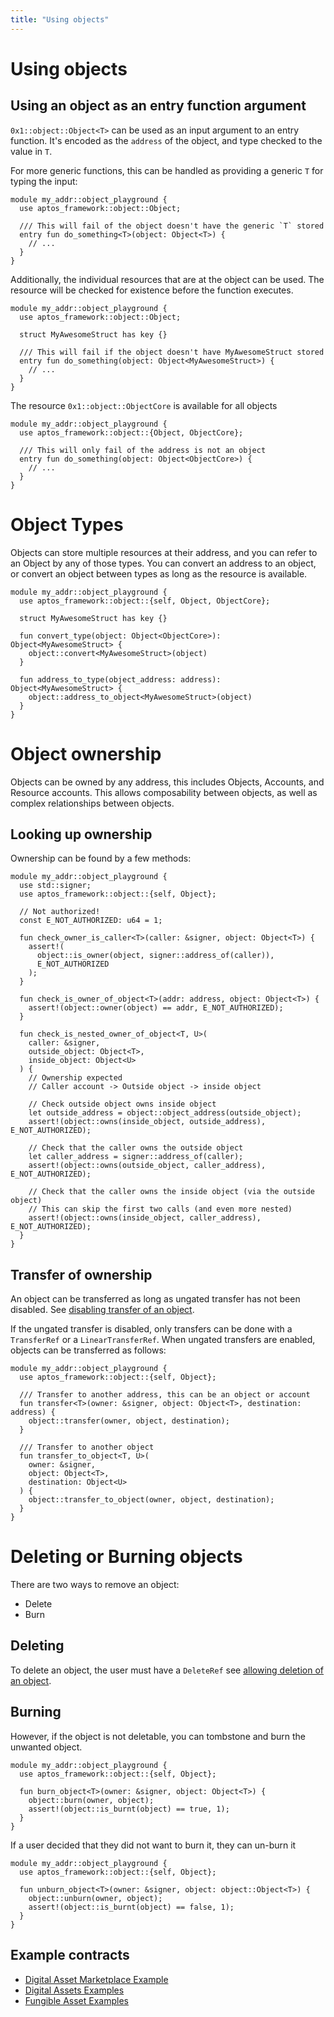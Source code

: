 ```yaml
---
title: "Using objects"
---
```


# Using objects

## Using an object as an entry function argument

`0x1::object::Object<T>` can be used as an input argument to an entry function.
It's encoded as the `address` of the object, and type checked to the value
in `T`.

For more generic functions, this can be handled as providing a generic `T` for
typing the input:

```move
module my_addr::object_playground {
  use aptos_framework::object::Object;

  /// This will fail of the object doesn't have the generic `T` stored
  entry fun do_something<T>(object: Object<T>) {
    // ...
  }
}
```

Additionally, the individual resources that are at the object can be used. The
resource will be checked for existence before the function executes.

```move
module my_addr::object_playground {
  use aptos_framework::object::Object;

  struct MyAwesomeStruct has key {}

  /// This will fail if the object doesn't have MyAwesomeStruct stored
  entry fun do_something(object: Object<MyAwesomeStruct>) {
    // ...
  }
}
```

The resource `0x1::object::ObjectCore` is available for all objects

```move
module my_addr::object_playground {
  use aptos_framework::object::{Object, ObjectCore};

  /// This will only fail of the address is not an object
  entry fun do_something(object: Object<ObjectCore>) {
    // ...
  }
}
```

# Object Types

Objects can store multiple resources at their address, and you can refer to an
Object by any of those types. You can convert an address to an object, or
convert
an object between types as long as the resource is available.

```move
module my_addr::object_playground {
  use aptos_framework::object::{self, Object, ObjectCore};

  struct MyAwesomeStruct has key {}

  fun convert_type(object: Object<ObjectCore>): Object<MyAwesomeStruct> {
    object::convert<MyAwesomeStruct>(object)
  }

  fun address_to_type(object_address: address): Object<MyAwesomeStruct> {
    object::address_to_object<MyAwesomeStruct>(object)
  }
}
```

# Object ownership

Objects can be owned by any address, this includes Objects, Accounts, and
Resource
accounts. This allows composability between objects, as well as complex
relationships
between objects.

## Looking up ownership

Ownership can be found by a few methods:

```move
module my_addr::object_playground {
  use std::signer;
  use aptos_framework::object::{self, Object};

  // Not authorized!
  const E_NOT_AUTHORIZED: u64 = 1;

  fun check_owner_is_caller<T>(caller: &signer, object: Object<T>) {
    assert!(
      object::is_owner(object, signer::address_of(caller)),
      E_NOT_AUTHORIZED
    );
  }

  fun check_is_owner_of_object<T>(addr: address, object: Object<T>) {
    assert!(object::owner(object) == addr, E_NOT_AUTHORIZED);
  }

  fun check_is_nested_owner_of_object<T, U>(
    caller: &signer,
    outside_object: Object<T>,
    inside_object: Object<U>
  ) {
    // Ownership expected
    // Caller account -> Outside object -> inside object

    // Check outside object owns inside object
    let outside_address = object::object_address(outside_object);
    assert!(object::owns(inside_object, outside_address), E_NOT_AUTHORIZED);

    // Check that the caller owns the outside object
    let caller_address = signer::address_of(caller);
    assert!(object::owns(outside_object, caller_address), E_NOT_AUTHORIZED);

    // Check that the caller owns the inside object (via the outside object)
    // This can skip the first two calls (and even more nested)
    assert!(object::owns(inside_object, caller_address), E_NOT_AUTHORIZED);
  }
}
```

## Transfer of ownership

An object can be transferred as long as ungated transfer has not been
disabled.
See [disabling transfer of an object](./configuring-objects.mdx#disabling-or-re-enabling-transfers).

If the ungated transfer is disabled, only transfers can be done with
a `TransferRef` or a `LinearTransferRef`. When ungated transfers are enabled,
objects can be transferred as follows:

```move
module my_addr::object_playground {
  use aptos_framework::object::{self, Object};

  /// Transfer to another address, this can be an object or account
  fun transfer<T>(owner: &signer, object: Object<T>, destination: address) {
    object::transfer(owner, object, destination);
  }

  /// Transfer to another object
  fun transfer_to_object<T, U>(
    owner: &signer,
    object: Object<T>,
    destination: Object<U>
  ) {
    object::transfer_to_object(owner, object, destination);
  }
}
```

# Deleting or Burning objects

There are two ways to remove an object:

- Delete
- Burn

## Deleting

To delete an object, the user must have a `DeleteRef`
see [allowing deletion of an object](./configuring-objects.mdx#allowing-deletion-of-an-object).

## Burning

However, if the object is not deletable, you can tombstone and burn the unwanted
object.

```move
module my_addr::object_playground {
  use aptos_framework::object::{self, Object};

  fun burn_object<T>(owner: &signer, object: Object<T>) {
    object::burn(owner, object);
    assert!(object::is_burnt(object) == true, 1);
  }
}
```

If a user decided that they did not want to burn it, they can un-burn it

```move
module my_addr::object_playground {
  use aptos_framework::object::{self, Object};

  fun unburn_object<T>(owner: &signer, object: object::Object<T>) {
    object::unburn(owner, object);
    assert!(object::is_burnt(object) == false, 1);
  }
}
```

## Example contracts

- [Digital Asset Marketplace Example](https://github.com/aptos-labs/aptos-core/tree/main/aptos-move/move-examples/marketplace)
- [Digital Assets Examples](https://github.com/aptos-labs/aptos-core/tree/main/aptos-move/move-examples/token_objects)
- [Fungible Asset Examples](https://github.com/aptos-labs/aptos-core/tree/main/aptos-move/move-examples/fungible_asset)
